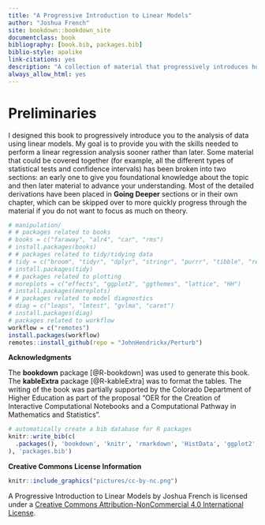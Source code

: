 ```yaml
--- 
title: "A Progressive Introduction to Linear Models"
author: "Joshua French"
site: bookdown::bookdown_site
documentclass: book
bibliography: [book.bib, packages.bib]
biblio-style: apalike
link-citations: yes
description: "A collection of material that progressively introduces how to fit and use linear models."
always_allow_html: yes
---
```


# Preliminaries {-}

I designed this book to progressively introduce you to the analysis of data using linear models. My goal is to provide you with the skills needed to perform a linear regression analysis sooner rather than later. Some material that could be covered together (for example, all the different types of statistical tests and confidence intervals) has been broken into two sections: an early one to give you foundational knowledge about the topic and then later material to advance your understanding. Most of the detailed derivations have been placed in **Going Deeper** sections or in their own chapter, which can be skipped over to more quickly progress through the material if you do not want to focus as much on theory.

```r
# manipulation/
# # packages related to books
# books = c("faraway", "alr4", "car", "rms")
# install.packages(books)
# # packages related to tidy/tidying data
# tidy = c("broom", "tidyr", "dplyr", "stringr", "purrr", "tibble", "readr", "forcats")
# install.packages(tidy)
# # packages related to plotting
# moreplots = c("effects", "ggplot2", "ggthemes", "lattice", "HH")
# install.packages(moreplots)
# # packages related to model diagnostics
# diag = c("leaps", "lmtest", "gvlma", "caret")
# install.packages(diag)
# packages related to workflow
workflow = c("remotes")
install.packages(workflow)
remotes::install_github(repo = "JohnHendrickx/Perturb")

```

**Acknowledgments**

The **bookdown** package [@R-bookdown] was used to generate this book. The **kableExtra** package [@R-kableExtra] was to format the tables. The writing of the book was partially supported by the Colorado Department of Higher Education as part of the proposal "OER for the Creation of Interactive Computational Notebooks and a Computational Pathway in Mathematics and Statistics".

```r
# automatically create a bib database for R packages
knitr::write_bib(c(
  .packages(), 'bookdown', 'knitr', 'rmarkdown', 'HistData', 'ggplot2', 'palmerpenguins', 'broom', 'tidyr', 'dplyr', 'stringr', 'purrr', 'tibble', 'readr', 'forcats', 'tidyverse', 'base', 'readxl', 'magrittr', 'ggiraph', 'plotly', 'datasets', 'effects', 'kableExtra', 'formatR', 'car'
), 'packages.bib')
```

**Creative Commons License Information**

```r
knitr::include_graphics("pictures/cc-by-nc.png")
```

A Progressive Introduction to Linear Models by Joshua French is licensed under a [Creative Commons Attribution-NonCommercial 4.0 International License](https://creativecommons.org/licenses/by-nc/4.0/).
